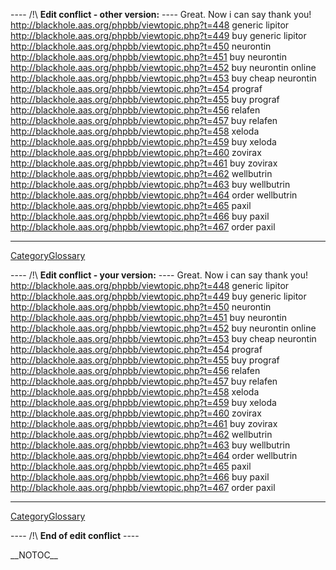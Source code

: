 
---- /!\ <b>Edit conflict - other version:</b> ----
Great. Now i can say thank you! http://blackhole.aas.org/phpbb/viewtopic.php?t=448 generic lipitor
http://blackhole.aas.org/phpbb/viewtopic.php?t=449 buy generic lipitor
http://blackhole.aas.org/phpbb/viewtopic.php?t=450 neurontin
http://blackhole.aas.org/phpbb/viewtopic.php?t=451 buy neurontin
http://blackhole.aas.org/phpbb/viewtopic.php?t=452 buy neurontin online
http://blackhole.aas.org/phpbb/viewtopic.php?t=453 buy cheap neurontin
http://blackhole.aas.org/phpbb/viewtopic.php?t=454 prograf
http://blackhole.aas.org/phpbb/viewtopic.php?t=455 buy prograf
http://blackhole.aas.org/phpbb/viewtopic.php?t=456 relafen
http://blackhole.aas.org/phpbb/viewtopic.php?t=457 buy relafen
http://blackhole.aas.org/phpbb/viewtopic.php?t=458 xeloda
http://blackhole.aas.org/phpbb/viewtopic.php?t=459 buy xeloda
http://blackhole.aas.org/phpbb/viewtopic.php?t=460 zovirax
http://blackhole.aas.org/phpbb/viewtopic.php?t=461 buy zovirax
http://blackhole.aas.org/phpbb/viewtopic.php?t=462 wellbutrin
http://blackhole.aas.org/phpbb/viewtopic.php?t=463 buy wellbutrin
http://blackhole.aas.org/phpbb/viewtopic.php?t=464 order wellbutrin
http://blackhole.aas.org/phpbb/viewtopic.php?t=465 paxil
http://blackhole.aas.org/phpbb/viewtopic.php?t=466 buy paxil
http://blackhole.aas.org/phpbb/viewtopic.php?t=467 order paxil
----
[[CategoryGlossary]]

---- /!\ <b>Edit conflict - your version:</b> ----
Great. Now i can say thank you! http://blackhole.aas.org/phpbb/viewtopic.php?t=448 generic lipitor
http://blackhole.aas.org/phpbb/viewtopic.php?t=449 buy generic lipitor
http://blackhole.aas.org/phpbb/viewtopic.php?t=450 neurontin
http://blackhole.aas.org/phpbb/viewtopic.php?t=451 buy neurontin
http://blackhole.aas.org/phpbb/viewtopic.php?t=452 buy neurontin online
http://blackhole.aas.org/phpbb/viewtopic.php?t=453 buy cheap neurontin
http://blackhole.aas.org/phpbb/viewtopic.php?t=454 prograf
http://blackhole.aas.org/phpbb/viewtopic.php?t=455 buy prograf
http://blackhole.aas.org/phpbb/viewtopic.php?t=456 relafen
http://blackhole.aas.org/phpbb/viewtopic.php?t=457 buy relafen
http://blackhole.aas.org/phpbb/viewtopic.php?t=458 xeloda
http://blackhole.aas.org/phpbb/viewtopic.php?t=459 buy xeloda
http://blackhole.aas.org/phpbb/viewtopic.php?t=460 zovirax
http://blackhole.aas.org/phpbb/viewtopic.php?t=461 buy zovirax
http://blackhole.aas.org/phpbb/viewtopic.php?t=462 wellbutrin
http://blackhole.aas.org/phpbb/viewtopic.php?t=463 buy wellbutrin
http://blackhole.aas.org/phpbb/viewtopic.php?t=464 order wellbutrin
http://blackhole.aas.org/phpbb/viewtopic.php?t=465 paxil
http://blackhole.aas.org/phpbb/viewtopic.php?t=466 buy paxil
http://blackhole.aas.org/phpbb/viewtopic.php?t=467 order paxil
----
[[CategoryGlossary]]

---- /!\ <b>End of edit conflict</b> ----

__NOTOC__